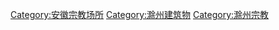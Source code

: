 [[Category:安徽宗教场所|Category:安徽宗教场所]]
[[Category:滁州建筑物|Category:滁州建筑物]]
[[Category:滁州宗教|Category:滁州宗教]]